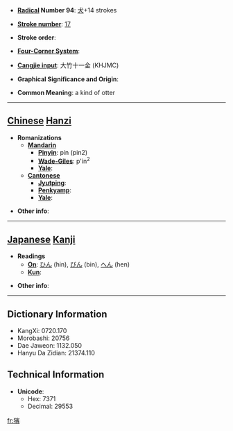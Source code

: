 * '''[[Wiktionary:Chinese radical index| Radical]] Number 94''': [[Wiktionary:Chinese radical index 犬|犬]]+14 strokes

* '''[[Wiktionary:Chinese total strokes index|Stroke number]]''': [[Wiktionary:Chinese total strokes index 17|17]]

* '''Stroke order''': 

* '''[[Wiktionary:Chinese four corner index|Four-Corner System]]''': 

* '''[[Wiktionary:Chinese Cangjie index|Cangjie input]]''': 大竹十一金 (KHJMC)

* '''Graphical Significance and Origin''': 

* '''Common Meaning''': a kind of otter

----

== [[Chinese]] [[Hanzi]] ==

* '''Romanizations'''
** '''[[Mandarin]]'''
*** '''[[Pinyin]]''': pín (pin2)
*** '''[[Wade-Giles]]''': p'in<sup>2</sup>
*** '''[[Yale]]''': 
** '''[[Cantonese]]'''
*** '''[[Jyutping]]''':
*** '''[[Penkyamp]]''': 
*** '''[[Yale]]''': 

* '''Other info''': 

----

== [[Japanese]] [[Kanji]] ==

* '''Readings'''
** '''[[On]]''': [[ひん]] (hin), [[びん]] (bin), [[へん]] (hen)
** '''[[Kun]]''': 

* '''Other info''':  

----

== Dictionary Information ==

* KangXi: 0720.170
* Morobashi: 20756
* Dae Jaweon: 1132.050
* Hanyu Da Zidian: 21374.110

== Technical Information ==

* '''Unicode''':
** Hex: 7371
** Decimal: 29553

[[fr:獱]]